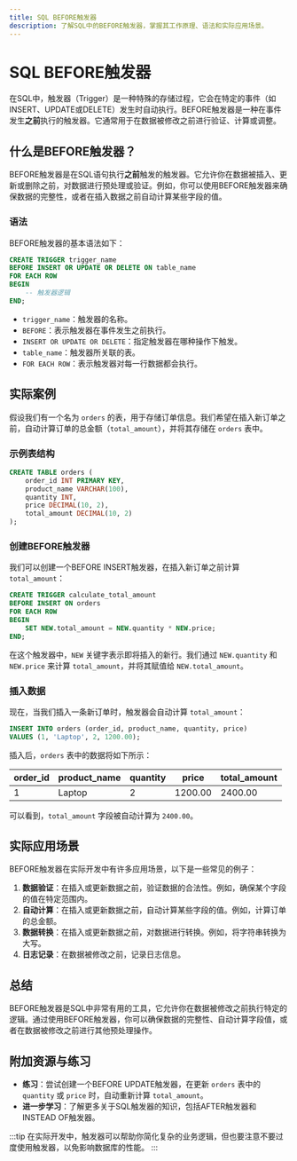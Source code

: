 ```yaml
---
title: SQL BEFORE触发器
description: 了解SQL中的BEFORE触发器，掌握其工作原理、语法和实际应用场景。
---
```


# SQL BEFORE触发器

在SQL中，触发器（Trigger）是一种特殊的存储过程，它会在特定的事件（如INSERT、UPDATE或DELETE）发生时自动执行。BEFORE触发器是一种在事件发生**之前**执行的触发器。它通常用于在数据被修改之前进行验证、计算或调整。

## 什么是BEFORE触发器？

BEFORE触发器是在SQL语句执行**之前**触发的触发器。它允许你在数据被插入、更新或删除之前，对数据进行预处理或验证。例如，你可以使用BEFORE触发器来确保数据的完整性，或者在插入数据之前自动计算某些字段的值。

### 语法

BEFORE触发器的基本语法如下：

```sql
CREATE TRIGGER trigger_name
BEFORE INSERT OR UPDATE OR DELETE ON table_name
FOR EACH ROW
BEGIN
    -- 触发器逻辑
END;
```

- `trigger_name`：触发器的名称。
- `BEFORE`：表示触发器在事件发生之前执行。
- `INSERT OR UPDATE OR DELETE`：指定触发器在哪种操作下触发。
- `table_name`：触发器所关联的表。
- `FOR EACH ROW`：表示触发器对每一行数据都会执行。

## 实际案例

假设我们有一个名为 `orders` 的表，用于存储订单信息。我们希望在插入新订单之前，自动计算订单的总金额（`total_amount`），并将其存储在 `orders` 表中。

### 示例表结构

```sql
CREATE TABLE orders (
    order_id INT PRIMARY KEY,
    product_name VARCHAR(100),
    quantity INT,
    price DECIMAL(10, 2),
    total_amount DECIMAL(10, 2)
);
```

### 创建BEFORE触发器

我们可以创建一个BEFORE INSERT触发器，在插入新订单之前计算 `total_amount`：

```sql
CREATE TRIGGER calculate_total_amount
BEFORE INSERT ON orders
FOR EACH ROW
BEGIN
    SET NEW.total_amount = NEW.quantity * NEW.price;
END;
```

在这个触发器中，`NEW` 关键字表示即将插入的新行。我们通过 `NEW.quantity` 和 `NEW.price` 来计算 `total_amount`，并将其赋值给 `NEW.total_amount`。

### 插入数据

现在，当我们插入一条新订单时，触发器会自动计算 `total_amount`：

```sql
INSERT INTO orders (order_id, product_name, quantity, price)
VALUES (1, 'Laptop', 2, 1200.00);
```

插入后，`orders` 表中的数据将如下所示：

| order_id | product_name | quantity | price  | total_amount |
|----------|--------------|----------|--------|--------------|
| 1        | Laptop       | 2        | 1200.00| 2400.00      |

可以看到，`total_amount` 字段被自动计算为 `2400.00`。

## 实际应用场景

BEFORE触发器在实际开发中有许多应用场景，以下是一些常见的例子：

1. **数据验证**：在插入或更新数据之前，验证数据的合法性。例如，确保某个字段的值在特定范围内。
2. **自动计算**：在插入或更新数据之前，自动计算某些字段的值。例如，计算订单的总金额。
3. **数据转换**：在插入或更新数据之前，对数据进行转换。例如，将字符串转换为大写。
4. **日志记录**：在数据被修改之前，记录日志信息。

## 总结

BEFORE触发器是SQL中非常有用的工具，它允许你在数据被修改之前执行特定的逻辑。通过使用BEFORE触发器，你可以确保数据的完整性、自动计算字段值，或者在数据被修改之前进行其他预处理操作。

## 附加资源与练习

- **练习**：尝试创建一个BEFORE UPDATE触发器，在更新 `orders` 表中的 `quantity` 或 `price` 时，自动重新计算 `total_amount`。
- **进一步学习**：了解更多关于SQL触发器的知识，包括AFTER触发器和INSTEAD OF触发器。

:::tip
在实际开发中，触发器可以帮助你简化复杂的业务逻辑，但也要注意不要过度使用触发器，以免影响数据库的性能。
:::